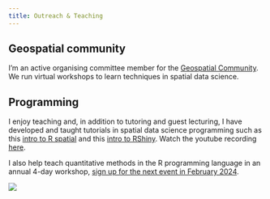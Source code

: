 ```yaml
---
title: Outreach & Teaching
---
```


## Geospatial community

I'm an active organising committee member for the [Geospatial Community](https://brisbane-geocommunity.netlify.app/). We run virtual workshops to learn techniques in spatial data science.

## Programming

I enjoy teaching and, in addition to tutoring and guest lecturing, I have developed and taught tutorials in spatial data science programming such as this [intro to R spatial](https://github.com/cabuelow/R-spatial-2022) and this [intro to RShiny](https://github.com/cabuelow/intro-rshiny-mapping). Watch the youtube recording [here](https://www.youtube.com/watch?v=aBoQ0rcY_NU&t=2152s).

I also help teach quantitative methods in the R programming language in an annual 4-day workshop, [sign up for the next event in February 2024](https://smp.uq.edu.au/events).

![](r-workshop.jpeg)
